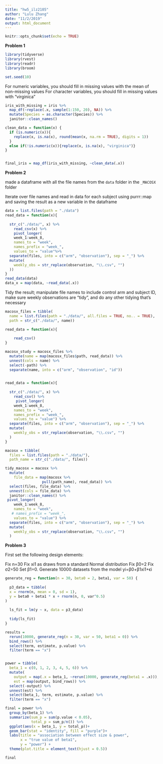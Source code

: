 ```yaml
---
title: "hw5_ilz2105"
author: "Lulu Zhang"
date: "11/2/2019"
output: html_document
---
```


```r
knitr::opts_chunk$set(echo = TRUE)
```

__Problem 1__ 

```r
library(tidyverse)
library(rvest)
library(readr)
library(broom)

set.seed(10)

```

For numeric variables, you should fill in missing values with the mean of non-missing values
For character variables, you should fill in missing values with "virginica"

  
```r
iris_with_missing = iris %>% 
  map_df(~replace(.x, sample(1:150, 20), NA)) %>%
  mutate(Species = as.character(Species)) %>% 
  janitor::clean_names()

clean_data = function(x) {
  if (is.numeric(x)){
    replace(x, is.na(x), round(mean(x, na.rm = TRUE), digits = 1))
  }
  else if(!is.numeric(x)){replace(x, is.na(x), "virginica")}
}


final_iris = map_df(iris_with_missing, ~clean_data(.x))
```


__Problem 2__

made a dataframe with all the file names from the `data` folder in the `_MACOSX`
folder

Iterate over file names and read in data for each subject using purrr::map and saving the result as a new variable in the dataframe

```r
data = list.files(path = "./data")
read_data = function(x){
  
  str_c("./data/", x) %>% 
    read_csv(x) %>% 
    pivot_longer(
    week_1:week_8,
    names_to = "week",
    names_prefix = "week_",
    values_to = "value"%>% 
  separate(files, into = c("arm", "observation"), sep = "_") %>% 
  mutate(
    weekly_obs = str_replace(observation, "\\.csv", "")
  )) 
}
read_data(data)
data_x = map(data, ~read_data(.x))


```

Tidy the result; manipulate file names to include control arm and subject ID, make sure weekly observations are “tidy”, and do any other tidying that’s necessary

```r
macosx_files = tibble(
  name = list.files(path = "./data/", all.files = TRUE, no.. = TRUE),
  path = str_c("./data/", name))

read_data = function(x){
  
    read_csv()
}

macosx_study = macosx_files %>% 
  mutate(name = map(macosx_files$path, read_data)) %>% 
  unnest(cols = name) %>% 
  select(-path) %>% 
  separate(name, into = c("arm", "observation", "id")) 
  
```

```r
read_data = function(x){
  
  str_c("./data/", x) %>% 
    read_csv() %>% 
     pivot_longer(
    week_1:week_8,
    names_to = "week",
    names_prefix = "week_",
    values_to = "value") %>% 
  separate(files, into = c("arm", "observation"), sep = "_") %>% 
  mutate(
    weekly_obs = str_replace(observation, "\\.csv", "")
  )
}

macosx = tibble(
  files = list.files(path = "./data/"),
  path_name = str_c("./data/", files))

tidy_macosx = macosx %>% 
  mutate(
    file_data = map(macosx %>%  
                 pull(path_name), read_data)) %>% 
  select(files, file_data) %>% 
  unnest(cols = file_data) %>% 
  janitor::clean_names() %>% 
 pivot_longer(
    week_1:week_8,
    names_to = "week",
   # names_prefix = "week_",
    values_to = "value") %>% 
  separate(files, into = c("arm", "observation"), sep = "_") %>% 
  mutate(
    weekly_obs = str_replace(observation, "\\.csv", "")
  )
```

__Problem 3__

First set the following design elements:

Fix n=30
Fix xi1 as draws from a standard Normal distribution
Fix β0=2
Fix σ2=50
Set β1=0. Generate 10000 datasets from the model
yi=β0+β1xi1+ϵi

```r
generate_reg = function(n = 30, beta0 = 2, beta1, var = 50) {
  
  p3_data = tibble(
  x = rnorm(n, mean = 0, sd = 1),
  y = beta0 + beta1 * x + rnorm(n, 0, var^0.5)
)
  
  ls_fit = lm(y ~ x, data = p3_data)
  
  tidy(ls_fit)
}

results = 
  rerun(10000, generate_reg(n = 30, var = 50, beta1 = 0)) %>% 
  bind_rows() %>% 
  select(term, estimate, p.value) %>% 
  filter(term == "x")


power = tibble(
  beta_1 = c(0, 1, 2, 3, 4, 5, 6)) %>% 
  mutate(
    output = map(.x = beta_1, ~rerun(10000, generate_reg(beta1 = .x))),
    est = map(output, bind_rows)) %>% 
  select(-output) %>% 
  unnest(est) %>% 
  select(beta_1, term, estimate, p.value) %>% 
  filter(term == "x")

final = power %>% 
  group_by(beta_1) %>% 
  summarize(sum_p = sum(p.value < 0.05),
            total_p = sum_p/n()) %>% 
  ggplot(aes(x = beta_1, y = total_p))+
  geom_bar(stat = "identity", fill = "purple")+
  labs(title = "association between effect size & power",
       x = "true value of beta1",
       y = "power") +
  theme(plot.title = element_text(hjust = 0.5))

final
```

